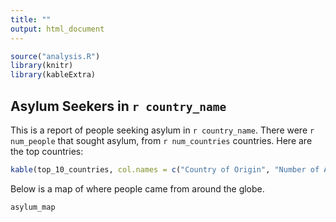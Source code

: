 ```yaml
---
title: ""
output: html_document
---
```


```r
source("analysis.R")
library(knitr)
library(kableExtra)
```

## Asylum Seekers in `r country_name`
This is a report of people seeking asylum in `r country_name`. There were `r num_people` that sought asylum, from `r num_countries` countries. Here are the top countries:

```r
kable(top_10_countries, col.names = c("Country of Origin", "Number of Asylum Seekers"))
```

Below is a map of where people came from around the globe. 

```r
asylum_map
```


